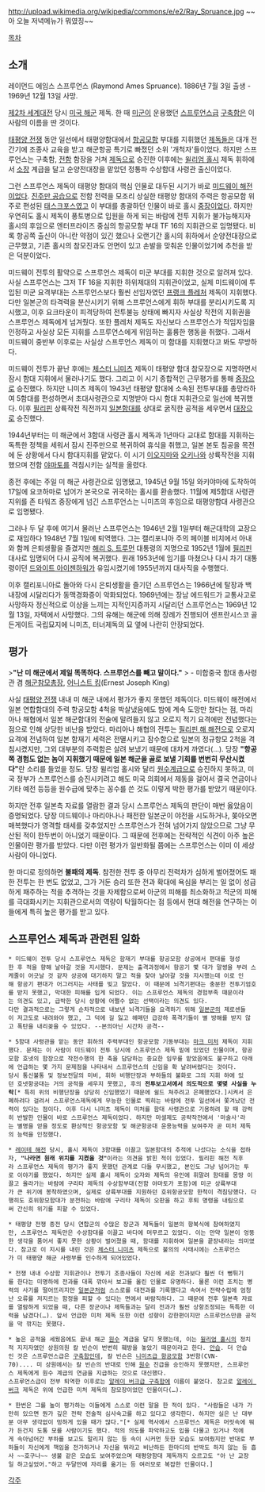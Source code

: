http://upload.wikimedia.org/wikipedia/commons/e/e2/Ray_Spruance.jpg
~~아 오늘 저녁메뉴가 뭐였징~~

[[목차]]
== 소개 ==
레이먼드 에임스 스프루언스 (Raymond Ames Spruance). 1886년 7월 3일 출생 - 1969년 12월 13일 사망.

[[제2차 세계대전]] 당시 [[미국 해군]] 제독. 한 때 [[미군]]이 운용했던 [[스프루언스급]] [[구축함]]은 이 사람의 이름을 딴 것이다.

[[태평양 전쟁]] 동안 일선에서 태평양함대에서 [[항공모함]] 부대를 지휘했던 [[제독]]들은 대개 전간기에 조종사 교육을 받고 해군항공 특기로 빠졌던 소위 '개척자'들이었다. 하지만 스프루언스는 구축함, [[전함]] 함장을 거쳐 [[제독]]으로 승진한 이후에는 [[윌리엄 홀시]] 제독 휘하에서 [[소장]] 계급을 달고 순양전대장을 맡았던 정통파 수상함대 사령관 출신이었다.

그런 스프루언스 제독이 태평양 함대의 핵심 인물로 대두된 시기가 바로 [[미드웨이 해전]]이었다. [[진주만 공습]]으로 전함 전력을 모조리 상실한 태평양 함대의 주력은 항공모함 위주로 편성된 [[태스크포스]]였고 이 부대를 총괄하던 인물이 바로 홀시 [[중장]]이었다. 하지만 우연히도 홀시 제독이 풍토병으로 입원을 하게 되는 바람에 전투 지휘가 불가능해지자 홀시의 후임으로 엔터프라이즈 중심의 항공모함 부대 TF 16의 지휘관으로 임명됐다. 비록 항공쪽 출신이 아니란 약점이 있긴 했으나 오랜기간 홀시의 휘하에서 순양전대장으로 근무했고, 기존 홀시의 참모진과도 안면이 있고 손발을 맞춰온 인물이었기에 추천을 받은 덕분이었다.

미드웨이 전투의 활약으로 스프루언스 제독이 미군 부대를 지휘한 것으로 알려져 있다. 사실 스프루언스는 그저 TF 16을 지휘한 하위제대의 지휘관이었고, 실제 미드웨이에 투입된 미군 요격부대는 스프루언스보다 훨씬 선임자였던 [[프랭크 플레처]] 제독이 지휘했다. 다만 일본군의 타격력을 분산시키기 위해 스프루언스에게 휘하 부대를 분리시키도록 지시했고, 이후 요크타운이 피격당하여 전투불능 상태에 빠지자 사실상 작전의 지휘권을 스프루언스 제독에게 넘겨줬다. 또한 플레처 제독도 자신보다 스프루언스가 적임자임을 인정하고 사실상 모든 지휘를 스프루언스에게 위임하는 훌륭한 행동을 취했다. 그래서 미드웨이 중반부 이후로는 사실상 스프루언스 제독이 미 함대를 지휘했다고 봐도 무방하다.

미드웨이 전투가 끝난 후에는 [[체스터 니미츠]] 제독이 태평양 함대 참모장으로 지명하면서 잠시 함대 지휘에서 물러나기도 했다. 그리고 이 시기 종합적인 근무평가를 통해 [[중장]]으로 승진했다. 하지만 니미츠 제독이 1943년 태평양 함대에 소속된 전투부대를 총망라하여 5함대를 편성하면서 초대사령관으로 지명받아 다시 함대 지휘관으로 일선에 복귀했다. 이후 [[필리핀]] 상륙작전 직전까지 [[일본]]함대를 상대로 굵직한 공적을 세우면서 [[대장(계급)|대장]]으로 승진했다.

1944년부터는 미 해군에서 3함대 사령관 홀시 제독과 1년마다 교대로 함대를 지휘하는 독특한 정책을 세워서 잠시 진주만으로 복귀하여 휴식을 취했고, 일본 본토 침공을 목전에 둔 상황에서 다시 함대지휘를 맡았다. 이 시기 [[이오지마 전투|이오지마]]와 [[오키나와 전투|오키나와]] 상륙작전을 지휘했으며 전함 [[야마토]]를 격침시키는 실적을 올렸다.

종전 후에는 주일 미 해군 사령관으로 임명됐고, 1945년 9월 15일 와키야마에 도착하여 17일에 요코하마로 넘어가 본국으로 귀국하는 홀시를 환송했다. 11월에 제5함대 사령관 지위를 존 타워즈 중장에게 넘긴 스프루언스는 니미츠의 후임으로 태평양함대 사령관으로 임명됐다.

그러나 두 달 후에 여기서 물러난 스프루언스는 1946년 2월 1일부터 해군대학의 교장으로 재임하다 1948년 7월 1일에 퇴역했다. 그는 캘리포니아 주의 페이블 비치에서 아내와 함께 은퇴생활을 즐겼지만 [[해리 S. 트루먼]] 대통령의 지명으로 1952년 1월에 [[필리핀]] 대사로 임명되어 다시 공직에 복귀했다. 원래 1953년에 임기를 마쳤으나 다시 차기 대통령이던 [[드와이트 아이젠하워]]가 유임시켰기에 1955년까지 대사직을 수행했다.
 
이후 캘리포니아로 돌아와 다시 은퇴생활을 즐기던 스프루언스는 1966년에 탈장과 백내장에 시달리다가 동맥경화증이 악화되었다. 1969년에는 장남 에드워드가 교통사고로 사망하자 정신적으로 이상을 느끼는 지적인지증까지 시달리던 스프루언스는 1969년 12월 13일, 자택에서 사망했다. 그의 유해는 해군에 의해 장례가 진행되어 샌프란시스코 골든게이트 국립묘지에 니미츠, 터너제독의 묘 옆에 나란히 안장되었다.

== 평가 ==
>'''"난 미 해군에서 제일 똑똑하다. 스프루언스를 빼고 말이다."'''
> - 미합중국 함대 총사령관 겸 [[해군참모총장]], [[어니스트 킹]](Ernest Joseph King)

사실 [[태평양 전쟁]] 내내 미 해군 내에서 평가가 좋지 못했던 제독이다. 미드웨이 해전에서 일본 연합함대의 주력 항공모함 4척을 박살냈음에도 밤에 계속 도망만 쳤다는 점, 마리아나 해협에서 일본 해군함대의 전술에 말려들지 않고 오로지 적기 요격에만 전념했다는 점으로 인해 상당한 비난을 받았다. 마리아나 해협의 전투는 [[필리핀 해 해전]]으로 오로지 요격에 전념하여 일본 함재기 세력은 전멸시키고 잠수함으로 일본의 정규항모 2척을 격침시켰지만, 그외 대부분의 주력함은 살려 보냈기 때문에 대차게 까였다(…). 당장 '''"항공쪽 경험도 없는 놈이 지휘했기 때문에 일본 해군을 골로 보낼 기회를 번번히 무산시켰다"'''란 소리를 들었을 정도. 당장 윌리엄 홀시와 달리 [[원수]]계급으로 승진하지 못하고, 미국 정부가 스프루언스를 승진시키려고 해도 미국 의회에서 제동을 걸어서 결국 연금이나 기타 예전 등등을 원수급에 맞추는 꽁수를 쓴 것도 이렇게 박한 평가를 받았기 때문이다.

하지만 전후 일본측 자료를 열람한 결과 당시 스프루언스 제독의 판단이 매번 옳았음이 증명되었다. 당장 미드웨이나 마리아나나 패전한 일본군이 야전을 시도하거나, 쫒아오면 매복했다가 영격할 태세를 갖추었지만 스프루언스가 전혀 넘어가지 않았으므로 그냥 무산된 적이 한두번이 아니었기 때문이다. 그 때문에 전후에는 전략적인 식견이 아주 높은 인물이란 평가를 받았다. 다만 이런 평가가 일반화될 쯤에는 스프루언스는 이미 이 세상 사람이 아니었다.

한 마디로 정의하면 '''불패의 제독'''. 참전한 전투 중 아무리 전력차가 심하게 벌어졌어도 패한 전투는 한 번도 없었고, 그가 거둔 승리 또한 전과 확대에 욕심을 부리는 일 없이 성급하게 패주하는 적을 추격하는 것을 자제함으로써 아군의 피해를 최소화하고 적군의 피해를 극대화시키는 지휘관으로서의 역량이 탁월하다는 점 등에서 현대 해전을 연구하는 이들에게 특히 높은 평가를 받고 있다.

== 스프루언스 제독과 관련된 일화 ==
 * 미드웨이 전투 당시 스프루언스 제독은 함재기 부대를 항공모함 상공에서 편대를 형성한 후 적을 향해 날아갈 것을 지시했다. 문제는 출격과정에서 항공기 몇 대가 말썽을 부려 스케줄이 어긋날 것 같자 상공에 대기하지 말고 적을 찾아 날아갈 것을 지시했는데 이로 인해 항공기 편대가 어그러지는 사태를 빚고 말았다. 이 때문에 뇌격기편대는 충분한 전투기엄호를 받지 못했고, 막대한 피해를 입게 되었다. 이는 스프루언스 제독의 경험부족 때문이라는 의견도 있고, 급박한 당시 상황에 어쩔수 없는 선택이라는 의견도 있다.
 다만 결과적으로는 그렇게 순차적으로 내보낸 뇌격기들을 요격하기 위해 [[일본군]]의 제로센들이 저고도로 내려와야 했고, 그 덕에 길 잃고 헤매던 급강하 폭격기들이 별 방해를 받지 않고 폭탄을 내리꽂을 수 있었다. --본의아닌 시간차 공격--

 * 5함대 사령관을 맡는 동안 휘하의 주력부대인 항공모함 기동부대는 [[마크 미처]] 제독이 지휘했다. 문제는 이 사람이 미드웨이 전투 당시에 스프루언스 제독 밑에 있었던 인물이며, 항공모함 호넷의 함장으로 작전수행의 한 축을 담당하는 중요한 임무를 맡았음에도 불구하고 아래에 언급하는 몇 가지 문제점을 나타내서 스프루언스의 신임을 확 날려버렸다는 것이다.
 당시 통신불통 및 정보전달의 미비, 휘하 비행단장과 부하들의 불화로 그의 지휘 하에 있던 호넷항공대는 거의 공적을 세우지 못했고, 후의 '''전투보고서에서 의도적으로 몇몇 사실을 누락'''[* 특히 위의 비행단장을 상당히 신임했었기 때문에 쉴드 쳐주려고 은폐했었다.]시켜서 은폐하려다 걸려서 스프루언스제독에게 무능한 인물로 찍히는 바람에 전투 일선에서 쫓겨났던 전력이 있다는 점이다. 이후 다시 니미츠 제독이 미처를 함대 사령관으로 기용하려 할 때 강력히 반발한 인물이 바로 스프루언스 제독이었다. 하지만 마셜제도 공략작전에서 '마술사'라는 별명을 얻을 정도로 환상적인 항공모함 및 해군항공대 운용능력을 보여주자 곧 미처 제독의 능력을 인정했다.

 * [[레이테 해전]] 당시, 홀시 제독이 3함대를 이끌고 일본함대의 추적에 나섰다는 소식을 접하자, '''"나라면 원래 위치를 지켰을 것"'''이라는 의견을 밝힌 적이 있었다. 필리핀 해전 직후라 스프루언스 제독의 평가가 좋지 못했던 관계로 다들 무시했고, 본인도 그냥 넘어가는 투로 이야기를 했었다. 하지만 실제 홀시 제독이 오자와 제독의 유인에 휘말려 함대를 몽땅 이끌고 올라가는 바람에 구리타 제독의 수상함부대(전함 야마토가 포함)에 미군 상륙부대가 큰 위기에 봉착하였으며, 실제로 상륙부대를 지원하던 호위항공모함 한척이 격침당했다. 다행히도 호위항모함대가 분전하는 바람에 구리타 제독이 오판을 하고 후퇴 명령을 내림으로써 간신히 위기를 피할 수 있었다. 

 * 태평양 전쟁 종전 당시 연합군의 수많은 장군과 제독들이 일본의 항복식에 참여하였지만, 스프루언스 제독만은 수상함대를 이끌고 바다에 머무르고 있었다. 이는 만약 일본이 엉뚱한 생각을 품어서 좋지 못한 상황이 벌어졌을 때, 함대를 지휘하여 일본을 끝장내라는 의미였다. 참고로 이 지시를 내린 것은 [[체스터 니미츠]] 제독으로 불의의 사태시에는 스프루언스가 미 태평양 해군 사령부를 인수하게 되어있었다.

 * 전쟁 내내 수상함 지휘관이나 전투기 조종사들이 자신에 세운 전과보다 훨씬 더 뻥튀기를 한다는 미명하에 전과를 대폭 깎아서 보고를 올린 인물로 유명하다. 물론 이런 조치는 병력의 사기를 떨어뜨리지만 [[일본군]]처럼 스스로를 대전과를 기록했다고 속여서 전략수립에 엄청난 오류를 저지르는 함정을 피할 수 있다는 면에서 바람직하다. 그 때문에 전후 일본측 자료를 열람하게 되었을 때, 다른 장군이나 제독들과는 달리 전과가 훨씬 상항조정되는 독특한 이력을 남겼다(…). 앞서 언급한 미처 제독 또한 이런 성향이 강한편이지만 스프루언스만큼 공적을 막 깎지는 못했다.

 * 높은 공적을 세웠음에도 끝내 해군 [[원수]] 계급을 달지 못했는데, 이는 [[윌리엄 홀시]]의 정치적 지지자였던 상원의원 칼 빈슨이 번번히 훼방을 놓았기 때문이라고 한다. [[안습]]. 더 안습인 것은 스프루언스급은 [[구축함]]인데, 칼 빈슨은 [[니미츠급 항공모함]] 3번함(CVN-70).... 미 상원에서는 칼 빈슨의 반대로 인해 [[원수]] 진급을 승인하지 못했지만, 스프루언스 제독에게 원수 계급의 연금을 지급하는 것으로 대신했다.
 스프루언스급이 전부 퇴역한 이후로는 [[알레이 버크급 구축함]]에 이름이 붙었다. 참고로 [[알레이 버크]] 제독은 위에 언급한 미처 제독의 참모장이었던 인물이다(…).

 * 한번은 그를 높이 평가하는 이들에게 스스로 이런 말을 한 적이 있다. "사람들은 내가 가만히 있으면 뭔가 깊은 전략 전술적 심사숙고를 하고 있다고 생각한다. 하지만 실은 난 대부분 아무 생각없이 멍하게 있을 때가 많다."[* 실제 역사에서 스프루언스 제독은 머릿속에 뭐가 든건지 도통 모를 사람이기도 했다. 적의 의도를 파악하고도 입을 다물고 있거나 적에게 속아넘어간 부하를 보고도 말리지 않는 등 속이 시커먼 듯한 모습도 보여줬지만 반대로 부하들이 자신에게 책임을 전가하거나 자신을 뭐라고 비난하든 한마디의 반박도 하지 않는 등 흡사 ~~호구나~~ 생불 같은 모습도 보여주었으며 태평양함대 제독까지 오르고도 "아 난 교장일 하고싶었어."하고 두달만에 자리를 옮기는 등 여러모로 복잡한 인물이다.]

[[각주]]
